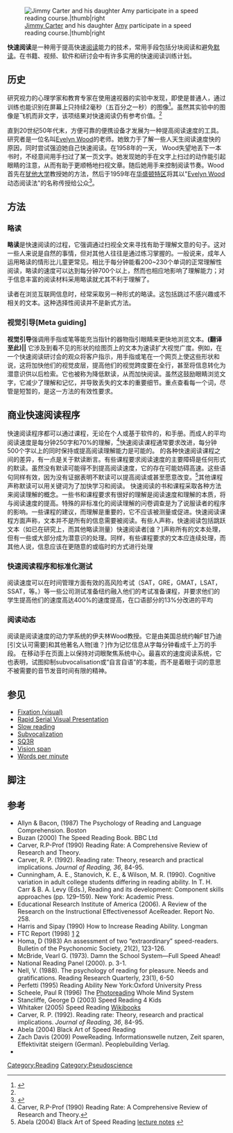 {{Mergeto|速讀}}
{{roughtranslation|time=2014-01-01T06:56:38+00:00}}
{{Weasel|date=April 2010}}

[[File:Amy_Carter_and_Jimmy_Carter_participate_in_a_speed_reading_course_at_the_White_House._-_NARA_-_173797.jpg|[[Jimmy Carter]] and his daughter [[Amy_Carter|Amy]] participate in a speed reading course.|thumb|right]]


'''快速阅读'''是一种用于提高快速[[阅读|阅读]]能力的技术，常用手段包括分块阅读和避免[[默读|默读]]。在书籍、视频、软件和研讨会中有许多实用的快速阅读训练计划。

==历史==
研究视力的心理学家和教育专家在使用速视器的实验中发现，即使是普通人，通过训练也能识别在屏幕上只持续2毫秒（五百分之一秒）的图像<ref name=":0">{{cite journal |journal=Journal of Behavioral Optometry |year=2003 |volume=14 |issue=2 |page=40 |title=The Tachistoscope Its History & Uses |author=Edward C. Godnig, O.D. |url=http://www.oepf.org/sites/default/files/journals/jbo-volume-14-issue-2/14-2%20Godnig.pdf |format=PDF |accessdate=April 13, 2012 |archive-date=2021-03-22 |archive-url=https://web.archive.org/web/20210322010230/https://www.oepf.org/sites/default/files/journals/jbo-volume-14-issue-2/14-2%20Godnig.pdf |dead-url=no }}</ref>。虽然其实验中的图像是飞机而非文字，该项结果对快速阅读仍有参考价值。<ref name=":0" />

直到20世纪50年代末，方便可靠的便携设备才发展为一种提高阅读速度的工具。研究者是一位名叫[[Evelyn_Wood|Evelyn Wood]]的老师。她致力于了解一些人天生阅读速度快的原因，同时尝试强迫她自己快速阅读。在1958年的一天， Wood失望地丢下一本书时，不经意间用手扫过了某一页文字。她发现她的手在文字上扫过的动作能引起眼睛的注意，从而有助于更顺畅地扫视文章。随后她用手来控制阅读节奏。Wood首先在[[犹他大学|犹他大学]]教授她的方法，然后于1959年在[[华盛顿特区|华盛顿特区]]将其以"[[Evelyn_Wood|Evelyn Wood]]动态阅读法"的名称传授给公众<ref>{{cite journal |journal=Journal of Behavioral Optometry |year=2003 |volume=14 |issue=2 |page=40 |title=The Tachistoscope Its History & Uses |author=Edward C. Godnig, O.D. |url=http://www.oepf.org/sites/default/files/journals/jbo-volume-14-issue-2/14-2%20Godnig.pdf |format=PDF |accessdate=April 13, 2012 |archive-date=2021-03-22 |archive-url=https://web.archive.org/web/20210322010230/https://www.oepf.org/sites/default/files/journals/jbo-volume-14-issue-2/14-2%20Godnig.pdf |dead-url=no }}</ref>。

==方法==

===略读===
'''略读'''是快速阅读的过程，它强调通过扫视全文来寻找有助于理解文意的句子。这对一些人来说是自然的事情，但对其他人往往是通过练习掌握的。一般说来，成年人运用略读的情形比儿童更常见。相比于每分钟能看200~230个单词的正常理解性阅读，略读的速度可以达到每分钟700个以上，然而也相应地影响了理解能力；对于信息丰富的阅读材料采用略读就尤其不利于理解了。

读者在浏览互联网信息时，经常采取另一种形式的略读。这包括跳过不感兴趣或不相关的文本。这种选择性阅读并不是新式方法。

===视觉引导[Meta guiding]===
'''视觉引导'''强调用手指或笔等能充当指针的器物指引眼睛来更快地浏览文本。'''(翻译至此)||''' 它涉及到看不见的形状的绘图页上的文本为速读扩大视觉广度。例如，在一个快速阅读研讨会的观众将客户指示，用手指或笔在一个网页上使这些形状和说，这将加快他们的视觉皮层，提高他们的视觉跨度要在全行，甚至将信息转化为潜意识供以后检索。它也被称为降低默读，从而加快阅读。虽然这鼓励眼睛浏览文字，它减少了理解和记忆，并导致丢失的文本的重要细节。重点查看每一个词，尽管是短暂的，是这一方法的有效性要求。

==商业快速阅读程序==
快速阅读程序都可以通过课程，无论在个人或基于软件的，和手册。而成人的平均阅读速度是每分钟250字和70%的理解，<ref>Carver, R.P-Prof (1990) Reading Rate: A Comprehensive Review of Research and Theory.</ref>快速阅读课程通常要求改进，每分钟500个字以上的同时保持或提高阅读理解能力是可能的。
的各种快速阅读课程之间的差异，有一点是关于默读断言。有些课程要求阅读速度的主要障碍是任何形式的默读。虽然没有默读可能得不到提高阅读速度，它的存在可能妨碍高速。这些语句同样有效，因为没有证据表明不默读可以提高阅读或甚至愿意改变。<ref name="Abela">Abela (2004) Black Art of Speed Reading [http://www.jamesabela.co.uk/bus/speedreading.htm lecture notes] {{Wayback|url=http://www.jamesabela.co.uk/bus/speedreading.htm |date=20170823011557 }}</ref>其他课程声称默读可以用关键词为了加快学习和阅读。
快速阅读的书和课程采取各种方法来阅读理解的概念。一些书和课程要求有很好的理解是阅读速度和理解的本质，将与阅读速度的提高。特殊的非标准化的阅读理解的问卷调查是为了说服读者的程序的影响。一些课程的建议，而理解是重要的，它不应该被测量或促进。快速阅读课程方面声称，文本并不是所有的信息需要被阅读。有些人声称，快速阅读包括跳跃文本（如已在研究上，而其他略读测量）快速阅读者[谁？]声称所有的文本处理，但有一些或大部分成为潜意识的处理。同样，有些课程要求的文本应连续处理，而其他人说，信息应该在更随意的或临时的方式进行处理

===快速阅读程序和标准化测试===
阅读速度可以在时间管理方面有效的高风险考试（SAT，GRE，GMAT，LSAT，SSAT，等。）等一些公司测试准备纽约融入他们的考试准备课程，并要求他们的学生提高他们的速度高达400%的速度提高，在口语部分的13%分改进的平均

===阅读动态===
阅读是阅读速度的动力学系统的伊夫林Wood教授。它是由美国总统约翰F甘乃迪[引文认可需要]和其他著名人物[谁？]作为记忆信息从字每分钟看成千上万的手段。
在移动手在页面上以保持对词眼聚焦系统中心。最喜欢的速度阅读系统，它也表明，试图抑制subvocalisation或“自言自语”的本能，而不是着眼于词的意思不被需要的音节发音时间有限的精神。

==参见==
* [[Fixation_(visual)|Fixation (visual)]]
* [[Rapid_Serial_Visual_Presentation|Rapid Serial Visual Presentation]]
* [[Slow_reading|Slow reading]]
* [[Subvocalization|Subvocalization]]
* [[SQ3R|SQ3R]]
* [[Vision_span|Vision span]]
* [[Words_per_minute|Words per minute]]

==脚注==
{{wikibooks}}
{{Reflist|colwidth=30em}}

==参考==
* Allyn & Bacon, (1987) The Psychology of Reading and Language Comprehension. Boston
* Buzan (2000) The Speed Reading Book. BBC Ltd
* Carver, R.P-Prof (1990) Reading Rate: A Comprehensive Review of Research and Theory.
* Carver, R. P. (1992). Reading rate: Theory, research and practical implications. ''Journal of Reading, 36'', 84-95.
* Cunningham, A. E., Stanovich, K. E., & Wilson, M. R. (1990). Cognitive variation in adult college students differing in reading ability. In T. H. Carr & B. A. Levy (Eds.), Reading and its development: Component skills approaches (pp. 129–159). New York: Academic Press.
* Educational Research Institute of America (2006). A Review of the Research on the Instructional Effectivenessof AceReader. Report No. 258.
* Harris and Sipay (1990) How to Increase Reading Ability. Longman
* FTC Report (1998) [http://www.quackwatch.org/02ConsumerProtection/FTCActions/trudeau.html] {{Wayback|url=http://www.quackwatch.org/02ConsumerProtection/FTCActions/trudeau.html |date=20190203172209 }} [http://www.ftc.gov/os/1998/01/berg.pkg.htm] {{Wayback|url=http://www.ftc.gov/os/1998/01/berg.pkg.htm |date=20130909142440 }}
* Homa, D (1983) An assessment of two “extraordinary” speed-readers. Bulletin of the Psychonomic Society, 21(2), 123-126.
* McBride, Vearl G. (1973). Damn the School System—Full Speed Ahead!
* National Reading Panel (2000). p. 3-1.
* Nell, V. (1988). The psychology of reading for pleasure. Needs and gratifications. Reading Research Quarterly, 23(1), 6-50
* Perfetti (1995) Reading Ability New York:Oxford University Press
* Scheele, Paul R (1996) The [[Photoreading|Photoreading]] Whole Mind System
* Stancliffe, George D (2003) Speed Reading 4 Kids
* Whitaker (2005) Speed Reading [http://en.wikibooks.org/wiki/Speed_reading Wikibooks] {{Wayback|url=http://en.wikibooks.org/wiki/Speed_reading |date=20201222004236 }}
* Carver, R. P. (1992). Reading rate: Theory, research and practical implications. ''Journal of Reading, 36'', 84-95.
* Abela (2004) Black Art of Speed Reading
* Zach Davis (2009) PoweReading. Informationswelle nutzen, Zeit sparen, Effektivität steigern (German). Peoplebuilding Verlag.
* {{Cite web|url=http://www.bbc.co.uk/skillswise/topic/skimming-and-scanning|title=BBC-Improve your skim reading technique|publisher=[[BBC|BBC]]|accessdate=24 October 2012|work=bbc.co.uk|archive-date=2019-04-19|archive-url=https://web.archive.org/web/20190419021947/http://www.bbc.co.uk/skillswise/topic/skimming-and-scanning|dead-url=no}}

{{Refend}}

{{DEFAULTSORT:Speed Reading}}
[[Category:Reading|Category:Reading]]
[[Category:Pseudoscience|Category:Pseudoscience]]